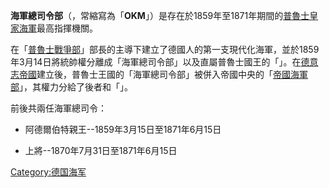 '''海軍總司令部'''（{{lang-de|'''Oberkommando der Marine'''}}，常縮寫為「'''OKM'''」）是存在於1859年至1871年期間的[[普魯士皇家海軍|普魯士皇家海軍]]最高指揮機關。

在「[[普魯士戰爭部|普魯士戰爭部]]」部長{{link-de|阿德爾伯特·馮·普魯士|Adalbert von Preußen (1811–1873)|阿德爾伯特親王}}的主導下建立了德國人的第一支現代化海軍，並於1859年3月14日將統帥權分離成「海軍總司令部」以及直屬普魯士國王的「{{link-de|海軍局 (德國)|Marineministerium (Deutschland)|海軍局}}」。在[[德意志帝國|德意志帝國]]建立後，普魯士王國的「海軍總司令部」被併入帝國中央的「[[帝國海軍部_(德國)|帝國海軍部]]」，其權力分給了後者和「{{link-de|海軍總監|Generalinspekteur der Marine}}」。

前後共兩任海軍總司令：
*阿德爾伯特親王--1859年3月15日至1871年6月15日
*{{link-de|卡爾·斐迪南·巴特什|Karl Ferdinand Batsch}}上將--1870年7月31日至1871年6月15日

{{德國海軍最高指揮機關}}
[[Category:德国海军|Category:德国海军]]